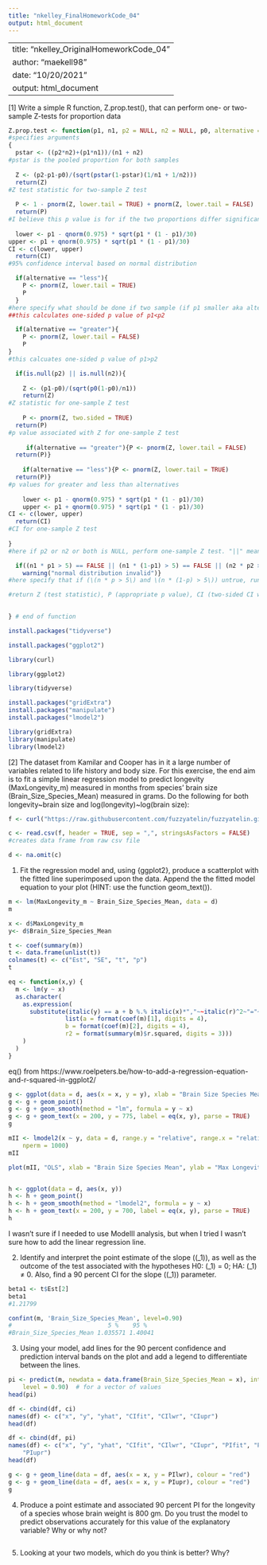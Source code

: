 ```yaml
---
title: "nkelley_FinalHomeworkCode_04"
output: html_document
---
```

---
title: "nkelley_OriginalHomeworkCode_04"
author: "maekell98"
date: "10/20/2021"
output: html_document
---

[1] Write a simple R function, Z.prop.test(), that can perform one- or two-sample Z-tests for proportion data

```r

Z.prop.test <- function(p1, n1, p2 = NULL, n2 = NULL, p0, alternative = "two.sided", conf.level = 0.95) 
#specifies arguments
{
  pstar <- ((p2*n2)+(p1*n1))/(n1 + n2)
#pstar is the pooled proportion for both samples
  
  Z <- (p2-p1-p0)/(sqrt(pstar(1-pstar)(1/n1 + 1/n2)))
  return(Z)
#Z test statistic for two-sample Z test
  
  P <- 1 - pnorm(Z, lower.tail = TRUE) + pnorm(Z, lower.tail = FALSE)
  return(P)
#I believe this p value is for if the two proportions differ significantly from one another, but I need to look into it more.
  
  lower <- p1 - qnorm(0.975) * sqrt(p1 * (1 - p1)/30)
upper <- p1 + qnorm(0.975) * sqrt(p1 * (1 - p1)/30)
CI <- c(lower, upper)
  return(CI)
#95% confidence interval based on normal distribution  

  if(alternative == "less"){
    P <- pnorm(Z, lower.tail = TRUE)
    P
  } 
#here specify what should be done if two sample (if p1 smaller aka alternative = "less"/larger aka alternative = "greater" than p2 -- same as x and y in function t.test())
##this calculates one-sided p value of p1<p2

  if(alternative == "greater"){
    P <- pnorm(Z, lower.tail = FALSE)
    P
} 
#this calcuates one-sided p value of p1>p2

  if(is.null(p2) || is.null(n2)){
    
    Z <- (p1-p0)/(sqrt(p0(1-p0)/n1))
    return(Z)
#Z statistic for one-sample Z test    
    
    P <- pnorm(Z, two.sided = TRUE)
  return(P)
#p value associated with Z for one-sample Z test
    
     if(alternative == "greater"){P <- pnorm(Z, lower.tail = FALSE)
  return(P)}
    
    if(alternative == "less"){P <- pnorm(Z, lower.tail = TRUE)
  return(P)}
#p values for greater and less than alternatives  
    
    lower <- p1 - qnorm(0.975) * sqrt(p1 * (1 - p1)/30)
    upper <- p1 + qnorm(0.975) * sqrt(p1 * (1 - p1)/30)
CI <- c(lower, upper)
  return(CI)
#CI for one-sample Z test
 
}
#here if p2 or n2 or both is NULL, perform one-sample Z test. "||" means [or](http://applied-r.com/conditionals-in-r/)

  if((n1 * p1 > 5) == FALSE || (n1 * (1-p1) > 5) == FALSE || (n2 * p2 > 5) == FALSE || (n2 * (1-p2) > 5) == FALSE) {
    warning("normal distribution invalid")} 
#here specify that if (\(n * p > 5\) and \(n * (1-p) > 5\)) untrue, run function but print error message that assumptions aren't met. Included for p2/n2 as well. Not sure if these should be separated somehow. 

#return Z (test statistic), P (appropriate p value), CI (two-sided CI with respect to “conf.level” around p1 in the case of a one-sample test and around p2-p1 in the case of a two-sample test; calc symmetric CIs based on quantiles of normal distribution rather than single-limit confidence bounds!)
  

} # end of function

```

```r
install.packages("tidyverse")

install.packages("ggplot2")

library(curl)

library(ggplot2)

library(tidyverse)
```

```r

install.packages("gridExtra")
install.packages("manipulate")
install.packages("lmodel2")
```

```r
library(gridExtra)
library(manipulate)
library(lmodel2)
```

[2] The dataset from Kamilar and Cooper has in it a large number of variables related to life history and body size. For this exercise, the end aim is to fit a simple linear regression model to predict longevity (MaxLongevity_m) measured in months from species’ brain size (Brain_Size_Species_Mean) measured in grams. Do the following for both longevity~brain size and log(longevity)~log(brain size):

```r
f <- curl("https://raw.githubusercontent.com/fuzzyatelin/fuzzyatelin.github.io/master/AN588_Fall21/KamilarAndCooperData.csv")

c <- read.csv(f, header = TRUE, sep = ",", stringsAsFactors = FALSE)
#creates data frame from raw csv file

d <- na.omit(c)
```

1) Fit the regression model and, using {ggplot2}, produce a scatterplot with the fitted line superimposed upon the data. Append the the fitted model equation to your plot (HINT: use the function geom_text()).

```r

m <- lm(MaxLongevity_m ~ Brain_Size_Species_Mean, data = d)
m

x <- d$MaxLongevity_m
y<- d$Brain_Size_Species_Mean

t <- coef(summary(m))
t <- data.frame(unlist(t))
colnames(t) <- c("Est", "SE", "t", "p")
t

eq <- function(x,y) {
  m <- lm(y ~ x)
  as.character(
    as.expression(
      substitute(italic(y) == a + b %.% italic(x)*","~~italic(r)^2~"="~r2,
                list(a = format(coef(m)[1], digits = 4),
                b = format(coef(m)[2], digits = 4),
                r2 = format(summary(m)$r.squared, digits = 3)))
    )
  )
}
```
eq() from https://www.roelpeters.be/how-to-add-a-regression-equation-and-r-squared-in-ggplot2/

```r
g <- ggplot(data = d, aes(x = x, y = y), xlab = "Brain Size Species Mean", ylab = "Max Longevity", main = "Brain Size vs Longevity")
g <- g + geom_point()
g <- g + geom_smooth(method = "lm", formula = y ~ x)
g <- g + geom_text(x = 200, y = 775, label = eq(x, y), parse = TRUE)
g
```

```r
mII <- lmodel2(x ~ y, data = d, range.y = "relative", range.x = "relative",
    nperm = 1000)
mII

plot(mII, "OLS", xlab = "Brain Size Species Mean", ylab = "Max Longevity", main = "Brain Size vs Longevity")


h <- ggplot(data = d, aes(x, y))
h <- h + geom_point()
h <- h + geom_smooth(method = "lmodel2", formula = y ~ x)
h <- h + geom_text(x = 200, y = 700, label = eq(x, y), parse = TRUE)
h
```
I wasn't sure if I needed to use ModelII analysis, but when I tried I wasn't sure how to add the linear regression line. 

2) Identify and interpret the point estimate of the slope (\(\beta_1\)), as well as the outcome of the test associated with the hypotheses H0: \(\beta_1\) = 0; HA: \(\beta_1\) ≠ 0. Also, find a 90 percent CI for the slope (\(\beta_1\)) parameter.

```r

beta1 <- t$Est[2]
beta1
#1.21799

confint(m, 'Brain_Size_Species_Mean', level=0.90)
#                           5 %    95 %
#Brain_Size_Species_Mean 1.035571 1.40041
```

3) Using your model, add lines for the 90 percent confidence and prediction interval bands on the plot and add a legend to differentiate between the lines.
```r

pi <- predict(m, newdata = data.frame(Brain_Size_Species_Mean = x), interval = "prediction",
    level = 0.90)  # for a vector of values
head(pi)

df <- cbind(df, ci)
names(df) <- c("x", "y", "yhat", "CIfit", "CIlwr", "CIupr")
head(df)

df <- cbind(df, pi)
names(df) <- c("x", "y", "yhat", "CIfit", "CIlwr", "CIupr", "PIfit", "PIlwr",
    "PIupr")
head(df)

g <- g + geom_line(data = df, aes(x = x, y = PIlwr), colour = "red")
g <- g + geom_line(data = df, aes(x = x, y = PIupr), colour = "red")
g

```

4) Produce a point estimate and associated 90 percent PI for the longevity of a species whose brain weight is 800 gm. Do you trust the model to predict observations accurately for this value of the explanatory variable? Why or why not?
```r



```

5) Looking at your two models, which do you think is better? Why?

